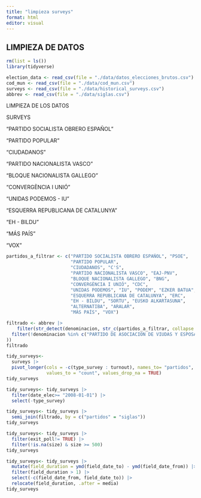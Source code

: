 ```yaml
---
title: "limpieza surveys"
format: html
editor: visual
---
```


## LIMPIEZA DE DATOS

```r
rm(list = ls())
library(tidyverse)
```

```r
election_data <- read_csv(file = "./data/datos_elecciones_brutos.csv")
cod_mun <- read_csv(file = "./data/cod_mun.csv")
surveys <- read_csv(file = "./data/historical_surveys.csv")
abbrev <- read_csv(file = "./data/siglas.csv")
```

LIMPIEZA DE LOS DATOS

SURVEYS

"PARTIDO SOCIALISTA OBRERO ESPAÑOL"

"PARTIDO POPULAR"

"CIUDADANOS"

"PARTIDO NACIONALISTA VASCO"

"BLOQUE NACIONALISTA GALLEGO"

"CONVERGÈNCIA I UNIÓ"

"UNIDAS PODEMOS - IU"

"ESQUERRA REPUBLICANA DE CATALUNYA"

"EH - BILDU"

"MÁS PAÍS"

"VOX"

```r
partidos_a_filtrar <- c("PARTIDO SOCIALISTA OBRERO ESPAÑOL", "PSOE", 
                        "PARTIDO POPULAR", 
                        "CIUDADANOS", "C'S", 
                        "PARTIDO NACIONALISTA VASCO", "EAJ-PNV", 
                        "BLOQUE NACIONALISTA GALLEGO", "BNG", 
                        "CONVERGÈNCIA I UNIÓ", "CDC", 
                        "UNIDAS PODEMOS", "IU", "PODEM", "EZKER BATUA", 
                        "ESQUERRA REPUBLICANA DE CATALUNYA", "ERC", 
                        "EH - BILDU", "SORTU", "EUSKO ALKARTASUNA", 
                        "ALTERNATIBA", "ARALAR", 
                        "MÁS PAÍS", "VOX")

filtrado <- abbrev |> 
    filter(str_detect(denominacion, str_c(partidos_a_filtrar, collapse = "|"))) |>
  filter(!denominacion %in% c("PARTIDO DE ASOCIACION DE VIUDAS Y ESPOSAS LEGALES", "CONVERGENCIA CIUDADANA DEL SURESTE", "PARTIU ASTURIANISTA", "CIUDADANOS EN BLANCO", "AGRUPACION CIUDADANA", "INICIATIVA CIUDADANA BURGALESA", "PARTIDO CIUDADANOS UNIDOS DE ARAGON", "UNION CIUDADANA PROGRESISTAS INDEPENDIENTES DE CANARIAS", "CIUDADANOS DE CENTRO DEMOCRÁTICO", "FORO DE CIUDADANOS", "ACCION CIUDADANA POR MALAGA", "UNION DE CIUDADANOS INDEPENDIENTES DE TOLEDO", "CIUDADANOS DE CENTRO DEMOCRATICO-CANDIDATURA INDEP", "EN POSITIU", "JUSTIZIA SOCIAL, PARTICIPACION CIUDADANA", "POBLE LLIURE - SOM ALTERNATIVA - PIRATES DE CATALU", "CIUDADANOS INDEPENDIENTES DE LINARES UNIDOS", "MOVIMIENTO POR LA DIGNIDAD Y LA CIUDADANÍA DE CEUT","CIUDADANOS LIBRES UNIDOS", "CIUDADANOS RURALES AGRUPADOS", "CIUDADANOS DE CENTRO DEMOCRÁTICO-CANDIDATURA INDEP", "JUSTIZIA SOCIAL, PARTICIPACIÓN CIUDADANA"
))
filtrado
```

```r
tidy_surveys<-
  surveys |> 
  pivot_longer(cols = -c(type_survey : turnout), names_to= "partidos",
               values_to = "count", values_drop_na = TRUE)
tidy_surveys
```

```r
tidy_surveys<- tidy_surveys |> 
  filter(date_elec>= "2008-01-01") |> 
  select(-type_survey)
```

```r
tidy_surveys<- tidy_surveys |> 
  semi_join(filtrado, by = c("partidos" = "siglas"))
tidy_surveys
```

```r
tidy_surveys<- tidy_surveys |> 
  filter(exit_poll!= TRUE) |> 
  filter(!is.na(size) & size >= 500)
tidy_surveys
```

```r
tidy_surveys<- tidy_surveys |> 
  mutate(field_duration = ymd(field_date_to) - ymd(field_date_from)) |> 
  filter(field_duration > 1) |> 
  select(-c(field_date_from, field_date_to)) |> 
  relocate(field_duration, .after = media)
tidy_surveys
```
